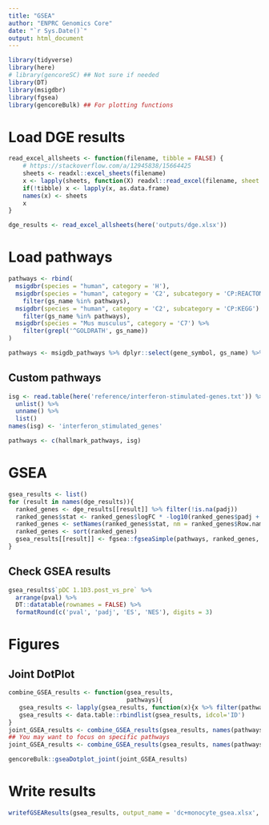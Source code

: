 ```yaml
---
title: "GSEA"
author: "ENPRC Genomics Core"
date: "`r Sys.Date()`"
output: html_document
---
```


```r
library(tidyverse)
library(here)
# library(gencoreSC) ## Not sure if needed
library(DT)
library(msigdbr)
library(fgsea)
library(gencoreBulk) ## For plotting functions
```

# Load DGE results

```r
read_excel_allsheets <- function(filename, tibble = FALSE) {
    # https://stackoverflow.com/a/12945838/15664425
    sheets <- readxl::excel_sheets(filename)
    x <- lapply(sheets, function(X) readxl::read_excel(filename, sheet = X))
    if(!tibble) x <- lapply(x, as.data.frame)
    names(x) <- sheets
    x
}
```

```r
dge_results <- read_excel_allsheets(here('outputs/dge.xlsx'))
```


# Load pathways

```r
pathways <- rbind(
  msigdbr(species = "human", category = 'H'),
  msigdbr(species = "human", category = 'C2', subcategory = 'CP:REACTOME') %>%
    filter(gs_name %in% pathways),
  msigdbr(species = "human", category = 'C2', subcategory = 'CP:KEGG') %>%
    filter(gs_name %in% pathways),
  msigdbr(species = "Mus musculus", category = 'C7') %>%
    filter(grepl('^GOLDRATH', gs_name))
)

pathways <- msigdb_pathways %>% dplyr::select(gene_symbol, gs_name) %>% unstack()
```

## Custom pathways

```r
isg <- read.table(here('reference/interferon-stimulated-genes.txt')) %>% 
  unlist() %>% 
  unname() %>%
  list()
names(isg) <- 'interferon_stimulated_genes'
```

```r
pathways <- c(hallmark_pathways, isg)
```

# GSEA

```r
gsea_results <- list()
for (result in names(dge_results)){
  ranked_genes <- dge_results[[result]] %>% filter(!is.na(padj))
  ranked_genes$stat <- ranked_genes$logFC * -log10(ranked_genes$padj + .Machine$double.xmin)
  ranked_genes <- setNames(ranked_genes$stat, nm = ranked_genes$Row.names)
  ranked_genes <- sort(ranked_genes)
  gsea_results[[result]] <- fgsea::fgseaSimple(pathways, ranked_genes, nperm = 500)
}
```

## Check GSEA results

```r
gsea_results$`pDC 1.1D3.post_vs_pre` %>%
  arrange(pval) %>%
  DT::datatable(rownames = FALSE) %>%
  formatRound(c('pval', 'padj', 'ES', 'NES'), digits = 3)
```

# Figures

## Joint DotPlot

```r
combine_GSEA_results <- function(gsea_results,
                                 pathways){
   gsea_results <- lapply(gsea_results, function(x){x %>% filter(pathway %in% pathways)})
   gsea_results <- data.table::rbindlist(gsea_results, idcol='ID')
}
joint_GSEA_results <- combine_GSEA_results(gsea_results, names(pathways))
## You may want to focus on specific pathways
joint_GSEA_results <- combine_GSEA_results(gsea_results, names(pathways)[c(25,26,27,51,52,53)])
```

```r
gencoreBulk::gseaDotplot_joint(joint_GSEA_results)
```

# Write results

```r
writefGSEAResults(gsea_results, output_name = 'dc+monocyte_gsea.xlsx', outdir = here('outputs/innate'))
```
